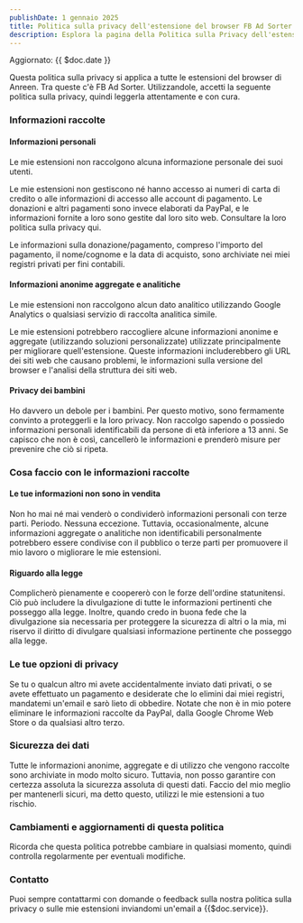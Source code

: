 ```yaml
---
publishDate: 1 gennaio 2025
title: Politica sulla privacy dell'estensione del browser FB Ad Sorter
description: Esplora la pagina della Politica sulla Privacy dell'estensione browser FB Ad Sorter. Quando cerchi il miglior FB Ad Sorter per la tua azienda, lo confronti con altri strumenti di gestione delle pubblicità o controlli le recensioni degli utenti, la tua privacy è la nostra massima preoccupazione. Che tu stia usando strumenti gratuiti, integrando con la Facebook Business Suite o concentrandoti sulla targetizzazione e l'analisi delle pubblicità, gestiamo i tuoi dati con la massima cura. Per le piccole imprese, gli utenti di e - commerce e coloro che gestiscono più account pubblicitari, la nostra politica sulla privacy garantisce che, mentre godi di funzionalità come la configurazione semplice, l'utilizzo dell'API e l'ampliamento creativo delle pubblicità, le tue informazioni personali rimangono sicure. Resta tranquillo quando misuri le prestazioni delle pubblicità e prendi decisioni basate sui dati.
---
```


Aggiornato: {{ $doc.date }}

Questa politica sulla privacy si applica a tutte le estensioni del browser di Anreen. Tra queste c'è FB Ad Sorter. Utilizzandole, accetti la seguente politica sulla privacy, quindi leggerla attentamente e con cura.

### Informazioni raccolte
#### Informazioni personali
Le mie estensioni non raccolgono alcuna informazione personale dei suoi utenti.

Le mie estensioni non gestiscono né hanno accesso ai numeri di carta di credito o alle informazioni di accesso alle account di pagamento. Le donazioni e altri pagamenti sono invece elaborati da PayPal, e le informazioni fornite a loro sono gestite dal loro sito web. Consultare la loro politica sulla privacy qui.

Le informazioni sulla donazione/pagamento, compreso l'importo del pagamento, il nome/cognome e la data di acquisto, sono archiviate nei miei registri privati per fini contabili.

#### Informazioni anonime aggregate e analitiche
Le mie estensioni non raccolgono alcun dato analitico utilizzando Google Analytics o qualsiasi servizio di raccolta analitica simile.

Le mie estensioni potrebbero raccogliere alcune informazioni anonime e aggregate (utilizzando soluzioni personalizzate) utilizzate principalmente per migliorare quell'estensione. Queste informazioni includerebbero gli URL dei siti web che causano problemi, le informazioni sulla versione del browser e l'analisi della struttura dei siti web.

#### Privacy dei bambini
Ho davvero un debole per i bambini. Per questo motivo, sono fermamente convinto a proteggerli e la loro privacy. Non raccolgo sapendo o possiedo informazioni personali identificabili da persone di età inferiore a 13 anni. Se capisco che non è così, cancellerò le informazioni e prenderò misure per prevenire che ciò si ripeta.

### Cosa faccio con le informazioni raccolte
#### Le tue informazioni non sono in vendita
Non ho mai né mai venderò o condividerò informazioni personali con terze parti. Periodo. Nessuna eccezione. Tuttavia, occasionalmente, alcune informazioni aggregate o analitiche non identificabili personalmente potrebbero essere condivise con il pubblico o terze parti per promuovere il mio lavoro o migliorare le mie estensioni.

#### Riguardo alla legge
Complicherò pienamente e coopererò con le forze dell'ordine statunitensi. Ciò può includere la divulgazione di tutte le informazioni pertinenti che posseggo alla legge.
Inoltre, quando credo in buona fede che la divulgazione sia necessaria per proteggere la sicurezza di altri o la mia, mi riservo il diritto di divulgare qualsiasi informazione pertinente che posseggo alla legge.

### Le tue opzioni di privacy
Se tu o qualcun altro mi avete accidentalmente inviato dati privati, o se avete effettuato un pagamento e desiderate che lo elimini dai miei registri, mandatemi un'email e sarò lieto di obbedire. Notate che non è in mio potere eliminare le informazioni raccolte da PayPal, dalla Google Chrome Web Store o da qualsiasi altro terzo.

### Sicurezza dei dati
Tutte le informazioni anonime, aggregate e di utilizzo che vengono raccolte sono archiviate in modo molto sicuro. Tuttavia, non posso garantire con certezza assoluta la sicurezza assoluta di questi dati. Faccio del mio meglio per mantenerli sicuri, ma detto questo, utilizzi le mie estensioni a tuo rischio.

### Cambiamenti e aggiornamenti di questa politica
Ricorda che questa politica potrebbe cambiare in qualsiasi momento, quindi controlla regolarmente per eventuali modifiche.

### Contatto
Puoi sempre contattarmi con domande o feedback sulla nostra politica sulla privacy o sulle mie estensioni inviandomi un'email a {{$doc.service}}.